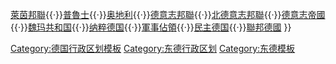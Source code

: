 {{navbox
| name=Bezirke DDR
| title = [[德意志民主共和国行政区划]]
| state = {{{state|autocollapse}}}
| listclass = hlist
| image = [[File:Flag of East Germany.svg|border|40px]]
| imageleft = [[File:DDR Verwaltungsbezirke farbig.svg|30px]]

| list1 =
* [[科特布斯区]]
* [[德累斯顿区]]
* [[埃尔福特区]]
* [[法兰克福区]]
* [[格拉区]]
* [[哈雷区]]
* [[卡尔·马克思城区]]
* [[莱比锡区]]
* [[马格德堡区]]
* [[新勃兰登堡区]]
* [[波茨坦区]]
* [[罗斯托克区]]
* [[什未林区]]
* [[苏尔区]]
* [[柏林区]]<small>（1961年始）</small>
|below=
{{icon|LIST}} 行政區劃列表：[[模板:神聖羅馬帝國行政圈|神聖羅馬帝國]]{{·}}[[模板:萊茵邦聯|萊茵邦聯]]{{·}}[[模板:普魯士的領土與省份|普魯士]]{{·}}[[模板:奧地利帝國皇室土地|奥地利]]{{·}}[[模板:德意志邦聯|德意志邦聯]]{{·}}[[模板:北德意志邦聯成員邦|北德意志邦聯]]{{·}}[[template:德意志帝國各邦|德意志帝國]]{{·}}[[模板:威瑪共和國行政區劃|魏玛共和国]]{{·}}[[Template:纳粹德国行政区划及德国占领区|纳粹德国]]{{·}}[[template:盟國軍事佔領德國的州|軍事佔領]]{{·}}[[模板:Bezirke DDR|民主德国]]{{·}}[[模板:德國的聯邦州|聯邦德國]]
}}<noinclude>
{{collapsible option}}

[[Category:德国行政区划模板]]
[[Category:东德行政区划]]
[[Category:东德模板]]
</noinclude>